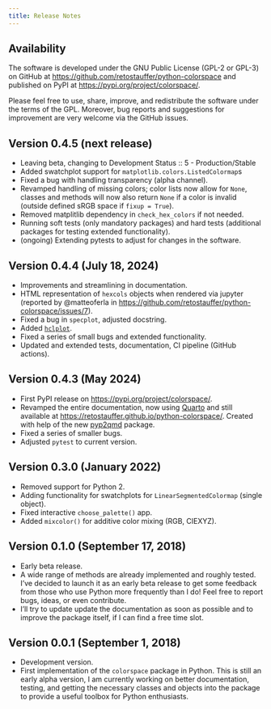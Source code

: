 ```yaml
---
title: Release Notes
---
```


## Availability

The software is developed under the GNU Public License (GPL-2 or GPL-3)
on GitHub at <https://github.com/retostauffer/python-colorspace>
and published on PyPI at <https://pypi.org/project/colorspace/>.

Please feel free to use, share, improve, and redistribute the
software under the terms of the GPL. Moreover, bug reports and
suggestions for improvement are very welcome via the GitHub issues.


## Version 0.4.5 (next release)

* Leaving beta, changing to Development Status :: 5 - Production/Stable
* Added swatchplot support for `matplotlib.colors.ListedColormap`s
* Fixed a bug with handling transparency (alpha channel).
* Revamped handling of missing colors; color lists now allow for `None`,
  classes and methods will now also return `None` if a color is invalid
  (outside defined sRGB space if `fixup = True`).
* Removed matplitlib dependency in `check_hex_colors` if not needed.
* Running soft tests (only mandatory packages) and hard tests (additional
    packages for testing extended functionality).
* (ongoing) Extending pytests to adjust for changes in the software.


## Version 0.4.4 (July 18, 2024)

* Improvements and streamlining in documentation.
* HTML representation of `hexcols` objects when rendered via jupyter
  (reported by @matteoferla in <https://github.com/retostauffer/python-colorspace/issues/7>).
* Fixed a bug in `specplot`, adjusted docstring.
* Added [`hclplot`](/man/colorspace.hclplot.hclplot.qmd).
* Fixed a series of small bugs and extended functionality.
* Updated and extended tests, documentation, CI pipeline (GitHub actions).


## Version 0.4.3 (May 2024)

* First PyPI release on <https://pypi.org/project/colorspace/>.
* Revamped the entire documentation, now using [Quarto](https://quarto.org)
  and still available at <https://retostauffer.github.io/python-colorspace/>.
  Created with help of the new [pyp2qmd](https://retostauffer.github.io/pyp2qmd) package.
* Fixed a series of smaller bugs.
* Adjusted `pytest` to current version.


## Version 0.3.0 (January 2022)

* Removed support for Python 2.
* Adding functionality for swatchplots for `LinearSegmentedColormap` (single object).
* Fixed interactive `choose_palette()` app.
* Added `mixcolor()` for additive color mixing (RGB, CIEXYZ).


## Version 0.1.0 (September 17, 2018)

* Early beta release.
* A wide range of methods are already implemented and roughly
  tested. I've decided to launch it as an early beta release
  to get some feedback from those who use Python more frequently
  than I do! Feel free to report bugs, ideas, or even contribute.
* I'll try to update update the documentation as soon as possible
  and to improve the package itself, if I can find a free time slot.


## Version 0.0.1 (September 1, 2018)

* Development version.
* First implementation of the `colorspace` package in Python.
  This is still an early alpha version, I am currently working
  on better documentation, testing, and getting the necessary
  classes and objects into the package to provide a useful
  toolbox for Python enthusiasts.
